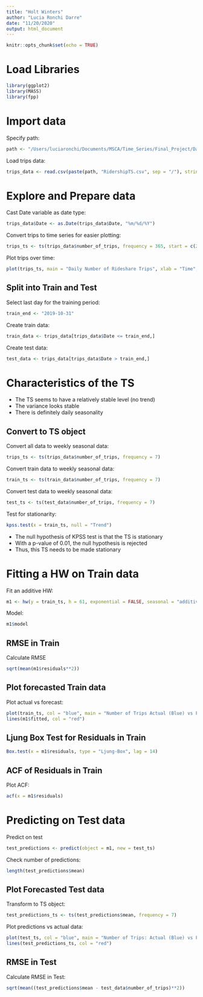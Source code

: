 ```yaml
---
title: "Holt Winters"
author: "Lucia Ronchi Darre"
date: "11/20/2020"
output: html_document
---
```


```r
knitr::opts_chunk$set(echo = TRUE)
```

# Load Libraries

```r
library(ggplot2)
library(MASS)
library(fpp)
```

# Import data

Specify path:
```r
path <- "/Users/luciaronchi/Documents/MSCA/Time_Series/Final_Project/Data"
```

Load trips data:
```r
trips_data <- read.csv(paste(path, "RidershipTS.csv", sep = "/"), stringsAsFactors = FALSE)
```

# Explore and Prepare data

Cast Date variable as date type:
```r
trips_data$Date <- as.Date(trips_data$Date, "%m/%d/%Y")
```

Convert trips to time series for easier plotting:
```r
trips_ts <- ts(trips_data$number_of_trips, frequency = 365, start = c(2018, 305))
```

Plot trips over time:
```r
plot(trips_ts, main = "Daily Number of Rideshare Trips", xlab = "Time", ylab = "Number of Trips")
```

## Split into Train and Test

Select last day for the training period:
```r
train_end <- "2019-10-31"
```

Create train data:
```r
train_data <- trips_data[trips_data$Date <= train_end,]
```

Create test data:
```r
test_data <- trips_data[trips_data$Date > train_end,]
```

# Characteristics of the TS

* The TS seems to have a relatively stable level (no trend)
* The variance looks stable
* There is definitely daily seasonality


## Convert to TS object

Convert all data to weekly seasonal data:
```r
trips_ts <- ts(trips_data$number_of_trips, frequency = 7)
```

Convert train data to weekly seasonal data:
```r
train_ts <- ts(train_data$number_of_trips, frequency = 7)
```

Convert test data to weekly seasonal data:
```r
test_ts <- ts(test_data$number_of_trips, frequency = 7)
```

Test for stationarity:
```r
kpss.test(x = train_ts, null = "Trend")
```

* The null hypothesis of KPSS test is that the TS is stationary
* With a p-value of 0.01, the null hypothesis is rejected
* Thus, this TS needs to be made stationary

# Fitting a HW on Train data

Fit an additive HW:
```r
m1 <- hw(y = train_ts, h = 61, exponential = FALSE, seasonal = "additive", damped = FALSE)
```

Model:
```r
m1$model
```

## RMSE in Train

Calculate RMSE
```r
sqrt(mean(m1$residuals**2))
```

## Plot forecasted Train data

Plot actual vs forecast:
```r
plot(train_ts, col = "blue", main = "Number of Trips Actual (Blue) vs Forecasted (Red)", ylab = "Number of Trips")
lines(m1$fitted, col = "red")
```

## Ljung Box Test for Residuals in Train

```r
Box.test(x = m1$residuals, type = "Ljung-Box", lag = 14)
```

## ACF of Residuals in Train

Plot ACF:
```r
acf(x = m1$residuals)
```

# Predicting on Test data

Predict on test
```r
test_predictions <- predict(object = m1, new = test_ts)
```

Check number of predictions:
```r
length(test_predictions$mean)
```

## Plot Forecasted Test data

Transform to TS object:
```r
test_predictions_ts <- ts(test_predictions$mean, frequency = 7)
```

Plot predictions vs actual data:
```r
plot(test_ts, col = "blue", main = "Number of Trips: Actual (Blue) vs Forecast (Red)", ylab = "Number of Trips")
lines(test_predictions_ts, col = "red")
```

## RMSE in Test

Calculate RMSE in Test:
```r
sqrt(mean((test_predictions$mean - test_data$number_of_trips)**2))
```








